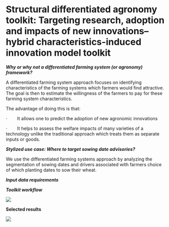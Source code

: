 # Structural differentiated agronomy toolkit: Targeting research, adoption and impacts of new innovations-- hybrid characteristics-induced innovation model toolkit

***Why or why not a differentiated farming system (or agronomy) framework?***

A differentiated farming system approach focuses on identifying characteristics of the farming systems which farmers would find attractive. The goal is then to estimate the willingness of the farmers to pay for these farming system characteristics.

The advantage of doing this is that:

·        It allows one to predict the adoption of new agronomic innovations

·        It helps to assess the welfare impacts of many varieties of a technology unlike the traditional approach which treats them as separate inputs or goods.

***Stylized use case: Where to target sowing date advisories?***

We use the differentiated farming systems approach by analyzing the segmentation of sowing dates and drivers associated with farmers choice of which planting dates to sow their wheat.

***Input data requirements***

***Toolkit workflow***

![](differentiated_agronomy_workflow.png)

**Selected results**

![](OLS_estimates_diff_Agron.png)
